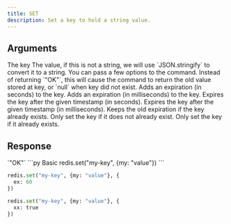 ```yaml
---
title: SET
description: Set a key to hold a string value.
---
```


## Arguments

<ParamField body="key" type="str" required>
  The key
</ParamField>

<ParamField body="value" type="TValue" required>
  The value, if this is not a string, we will use `JSON.stringify` to convert it
  to a string.
</ParamField>

<ParamField body="opts" type="object">
You can pass a few options to the command.
<Expandable >

  <ParamField body="get" type="boolean">
    Instead of returning `"OK"`, this will cause the command to return the old
    value stored at key, or `null` when key did not exist.
  </ParamField>
  <ParamField body="ex" type="integer">
    Adds an expiration (in seconds) to the key.
  </ParamField>
  <ParamField body="px" type="integer">
    Adds an expiration (in milliseconds) to the key.
  </ParamField>
  <ParamField body="exat" type="integer">
    Expires the key after the given timestamp (in seconds).
  </ParamField>

  <ParamField body="pxat" type="integer">
    Expires the key after the given timestamp (in milliseconds).
  </ParamField>

  <ParamField body="keepTtl" type="boolean">
    Keeps the old expiration if the key already exists.
  </ParamField>

  <ParamField body="nx" type="boolean">
    Only set the key if it does not already exist.
  </ParamField>

  <ParamField body="xx" type="boolean">
    Only set the key if it already exists.
  </ParamField>

  

</Expandable>

</ParamField>

## Response

<ResponseField required>
  `"OK"`
</ResponseField>

<RequestExample>
```py Basic
redis.set("my-key", {my: "value"})
```

```py Expire in 60 seconds
redis.set("my-key", {my: "value"}, {
  ex: 60
})
```

```py Only update
redis.set("my-key", {my: "value"}, {
  xx: true
})
```
</RequestExample>
